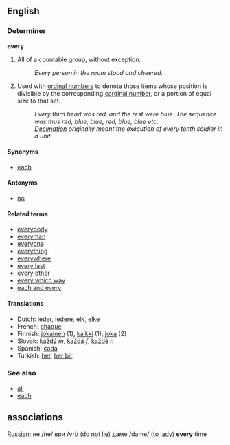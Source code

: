 ==English==

===Determiner===
'''every'''

# All of a countable group, without exception.
#: ''Every person in the room stood and cheered.''
# Used with [[ordinal number]]s to denote those items whose position is divisible by the corresponding [[cardinal number]], or a portion of equal size to that set.
#: ''Every third bead was red, and the rest were blue.  The sequence was thus red, blue, blue, red, blue, blue etc.''
#: ''[[Decimation]] originally meant the execution of every tenth soldier in a unit.''

====Synonyms====
*[[each]]

====Antonyms====
*[[no]]

==== Related terms ====
*[[everybody]]
*[[everyman]]
*[[everyone]]
*[[everything]]
*[[everywhere]]
*[[every last]]
*[[every other]]
*[[every which way]]
*[[each and every]]

==== Translations ====
*Dutch: [[ieder]], [[iedere]], [[elk]], [[elke]]
*French: [[chaque]]
*Finnish: [[jokainen]] (1), [[kaikki]] (1), [[joka]] (2)
*Slovak: [[každý]] ''m'', [[každá]] ''f'', [[každé]] ''n''
*Spanish: [[cada]]
*Turkish: [[her]], [[her bir]]

===See also===
*[[all]]
*[[each]]

==associations==
[[Russian]]: не /ne/ ври /vri/ (do not [[lie]]) даме /dame/ (to [[lady]]) '''every''' time
